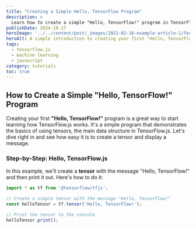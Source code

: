 ```yaml
---
title: "Creating a Simple Hello, TensorFlow Program"
description: >
  Learn how to create a simple "Hello, TensorFlow!" program in TensorFlow.js. A beginner-friendly guide to help you get started with TensorFlow.
publishDate: 2024-10-17
heroImage: '../../content/post/_images/2022-02-16-example-article-1/focus6.png'
heroAlt: A simple introduction to creating your first "Hello, TensorFlow!" program in TensorFlow.js.
tags:
  - tensorflow.js
  - machine learning
  - javascript
category: tutorials
toc: true
---
```




## How to Create a Simple "Hello, TensorFlow!" Program

Creating your first **"Hello, TensorFlow!"** program is a great way to start learning how TensorFlow.js works. It's a simple program that demonstrates the basics of using tensors, the main data structure in TensorFlow.js. Let's dive right in and see how easy it is to create a tensor and display a message.

### Step-by-Step: Hello, TensorFlow.js

In this example, we'll create a **tensor** with the message "Hello, TensorFlow!" and then print it out. Here's how to do it:

```js title="Hello, TensorFlow! Program in TensorFlow.js"
import * as tf from '@tensorflow/tfjs';

// Create a simple tensor with the message "Hello, TensorFlow!"
const helloTensor = tf.tensor('Hello, TensorFlow!');

// Print the tensor to the console
helloTensor.print();
```